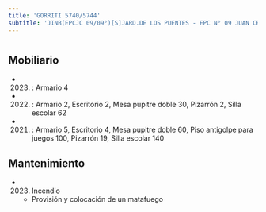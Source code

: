 ```yaml
---
title: 'GORRITI 5740/5744'
subtitle: 'JINB(EPCJC 09/09°)[S]JARD.DE LOS PUENTES - EPC N° 09 JUAN CRISOSTOMO LAFINUR'
---
```


#


## Mobiliario

*  (2023) : Armario 4 

*  (2022) : Armario 2, Escritorio 2, Mesa pupitre doble 30, Pizarrón 2, Silla escolar 62 

*  (2021) : Armario 5, Escritorio 4, Mesa pupitre doble 60, Piso antigolpe para juegos 100, Pizarrón 19, Silla escolar 140 





## Mantenimiento

*  (2023) Incendio 
    + Provisión y colocación de un matafuego



